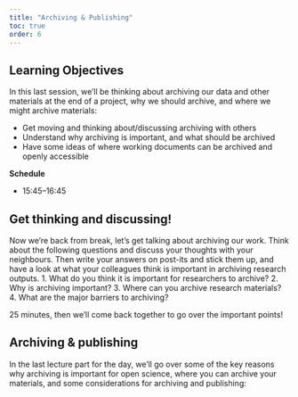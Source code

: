 ```yaml
---
title: "Archiving & Publishing"
toc: true
order: 6
---
```


## Learning Objectives

In this last session, we'll be thinking about archiving our data and other materials at the end of a project, why we should archive, and where we might archive materials:

- Get moving and thinking about/discussing archiving with others
- Understand why archiving is important, and what should be archived
- Have some ideas of where working documents can be archived and openly accessible

**Schedule**

- 15:45--16:45

## Get thinking and discussing!

Now we're back from break, let's get talking about archiving our work. Think about the following questions and discuss your thoughts with your neighbours. Then write your answers on post-its and stick them up, and have a look at what your colleagues think is important in archiving research outputs.
1. What do you think it is important for researchers to archive?
2. Why is archiving important?
3. Where can you archive research materials?
4. What are the major barriers to archiving?

25 minutes, then we'll come back together to go over the important points!

## Archiving & publishing

In the last lecture part for the day, we'll go over some of the key reasons why archiving is important for open science, where you can archive your materials, and some considerations for archiving and publishing:

<object data="./slides/CPEGArchivingPublishing.pdf#view=FitH&pagemode=none" width="100%" height="800px" type="application/pdf">
    <embed src="./slides/CPEGArchivingPublishing.pdf#view=FitH&pagemode=none" width="100%" height="800px" type="application/pdf" />
</object>
